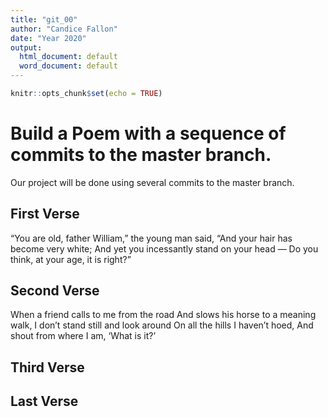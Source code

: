 ```yaml
---
title: "git_00"
author: "Candice Fallon"
date: "Year 2020"
output:
  html_document: default
  word_document: default
---
```


```r
knitr::opts_chunk$set(echo = TRUE)
```
# Build a Poem with a sequence of commits to the master branch.
Our project will be done using several commits to the master branch.
<!-- Do not modify or change any text in "!--" bracketed areas such as this --- these are instructions to
you, if you change any of this the git program will notice it and compromise your git merging strategy !-->

## First Verse 
"You are old, father William," the young man said,
    "And your hair has become very white;
  And yet you incessantly stand on your head —
    Do you think, at your age, it is right?"

## Second Verse
When a friend calls to me from the road
And slows his horse to a meaning walk,
I don’t stand still and look around
On all the hills I haven’t hoed,
And shout from where I am, ‘What is it?’


## Third Verse


## Last Verse

